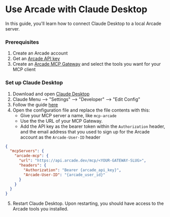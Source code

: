 
# Use Arcade with Claude Desktop

In this guide, you'll learn how to connect Claude Desktop to a local Arcade server.

<Steps>

### Prerequisites

1. Create an <SignupLink linkLocation="docs:claude-desktop-client">Arcade account</SignupLink>
2. Get an [Arcade API key](/home/api-keys)
3. Create an [Arcade MCP Gateway](/home/mcp-gateways) and select the tools you want for your MCP client

### Set up Claude Desktop

1. Download and open [Claude Desktop](https://claude.ai/download)
2. Claude Menu --> "Settings" --> "Developer" --> "Edit Config"
3. Follow the guide [here](https://support.claude.com/en/articles/11175166-getting-started-with-custom-connectors-using-remote-mcp)
4. Open the configuration file and replace the file contents with this:
    * Give your MCP server a name, like `mcp-arcade`
    * Use the the URL of your MCP Gateway.
    * Add the API key as the bearer token within the `Authorization` header, and the email address that you used to sign up for the Arcade account as the `Arcade-User-ID` header

```json
{
  "mcpServers": {
    "arcade-mcp": {
      "url": "https://api.arcade.dev/mcp/<YOUR-GATEWAY-SLUG>",
      "headers": {
        "Authorization": "Bearer {arcade_api_key}",
        "Arcade-User-ID": "{arcade_user_id}"
      }
    }
  }
}
```

5. Restart Claude Desktop. Upon restarting, you should have access to the Arcade tools you installed.

</Steps>
